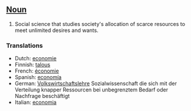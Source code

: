 ==[[Noun]]==

#Social science that studies society's allocation of scarce resources to meet unlimited desires and wants.

===Translations===
*Dutch: [[economie]]
*Finnish: [[talous]]
*French: [[économie]]
*Spanish: [[economía]]
*German: [[Volkswirtschaftslehre]] Sozialwissenschaft die sich mit der Verteilung knapper Ressourcen bei unbegrenztem Bedarf oder Nachfrage beschäftigt
*Italian: [[economia]]